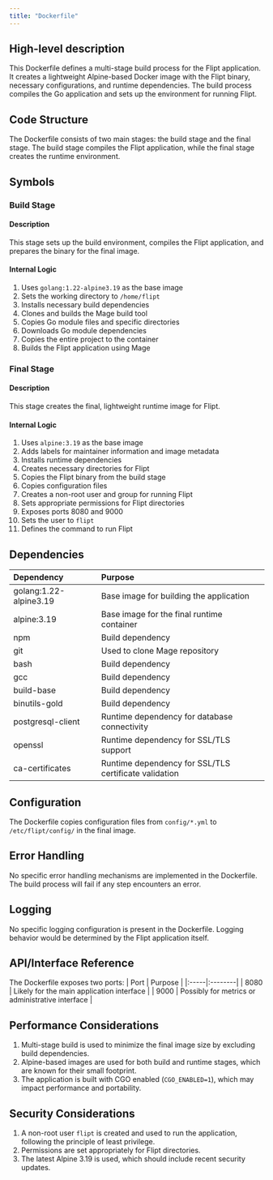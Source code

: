 ```yaml
---
title: "Dockerfile"
---
```


## High-level description
This Dockerfile defines a multi-stage build process for the Flipt application. It creates a lightweight Alpine-based Docker image with the Flipt binary, necessary configurations, and runtime dependencies. The build process compiles the Go application and sets up the environment for running Flipt.

## Code Structure
The Dockerfile consists of two main stages: the build stage and the final stage. The build stage compiles the Flipt application, while the final stage creates the runtime environment.

## Symbols

### Build Stage
#### Description
This stage sets up the build environment, compiles the Flipt application, and prepares the binary for the final image.

#### Internal Logic
1. Uses `golang:1.22-alpine3.19` as the base image
2. Sets the working directory to `/home/flipt`
3. Installs necessary build dependencies
4. Clones and builds the Mage build tool
5. Copies Go module files and specific directories
6. Downloads Go module dependencies
7. Copies the entire project to the container
8. Builds the Flipt application using Mage

### Final Stage
#### Description
This stage creates the final, lightweight runtime image for Flipt.

#### Internal Logic
1. Uses `alpine:3.19` as the base image
2. Adds labels for maintainer information and image metadata
3. Installs runtime dependencies
4. Creates necessary directories for Flipt
5. Copies the Flipt binary from the build stage
6. Copies configuration files
7. Creates a non-root user and group for running Flipt
8. Sets appropriate permissions for Flipt directories
9. Exposes ports 8080 and 9000
10. Sets the user to `flipt`
11. Defines the command to run Flipt

## Dependencies
| Dependency | Purpose |
|:-----------|:--------|
| golang:1.22-alpine3.19 | Base image for building the application |
| alpine:3.19 | Base image for the final runtime container |
| npm | Build dependency |
| git | Used to clone Mage repository |
| bash | Build dependency |
| gcc | Build dependency |
| build-base | Build dependency |
| binutils-gold | Build dependency |
| postgresql-client | Runtime dependency for database connectivity |
| openssl | Runtime dependency for SSL/TLS support |
| ca-certificates | Runtime dependency for SSL/TLS certificate validation |

## Configuration
The Dockerfile copies configuration files from `config/*.yml` to `/etc/flipt/config/` in the final image.

## Error Handling
No specific error handling mechanisms are implemented in the Dockerfile. The build process will fail if any step encounters an error.

## Logging
No specific logging configuration is present in the Dockerfile. Logging behavior would be determined by the Flipt application itself.

## API/Interface Reference
The Dockerfile exposes two ports:
| Port | Purpose |
|:-----|:--------|
| 8080 | Likely for the main application interface |
| 9000 | Possibly for metrics or administrative interface |

## Performance Considerations
1. Multi-stage build is used to minimize the final image size by excluding build dependencies.
2. Alpine-based images are used for both build and runtime stages, which are known for their small footprint.
3. The application is built with CGO enabled (`CGO_ENABLED=1`), which may impact performance and portability.

## Security Considerations
1. A non-root user `flipt` is created and used to run the application, following the principle of least privilege.
2. Permissions are set appropriately for Flipt directories.
3. The latest Alpine 3.19 is used, which should include recent security updates.